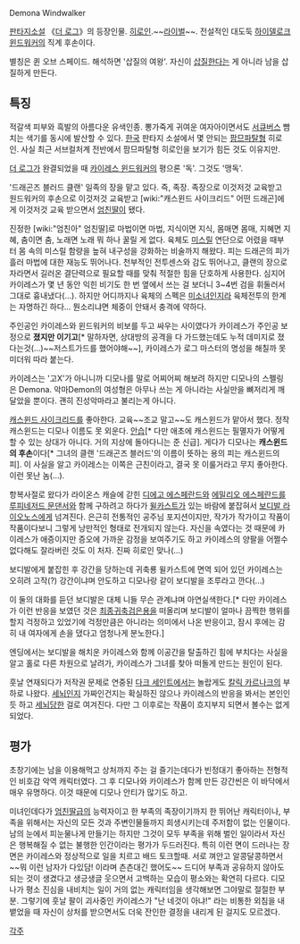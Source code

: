 Demona Windwalker

[[판타지소설]] 《[[더 로그]]》의 등장인물. [[히로인]].~~[[라이벌]]~~.
전설적인 대도둑 [[하이델로크 윈드워커]]의 직계 후손이다.

별칭은 퀸 오브 스페이드. 해석하면 '삽질의 여왕'. 자신이 [[삽질]]한다는 게 아니라 남을 삽질하게 만든다.

== 특징 ==
적갈색 피부와 흑발의 아름다운 유색인종. 뽕가죽게 귀여운 여자아이면서도 [[서큐버스]] 빰치는 색기를 동시에 발산할 수 있다. [[한국]] 판타지 소설에서 몇 안되는 [[팜므파탈]]형 히로인. 사실 최근 서브컬처계 전반에서 팜므파탈형 히로인을 보기가 힘든 것도 이유지만.

[[더 로그]]가 완결되었을 때 [[카이레스 윈드워커]]의 평으론 '독'. 그것도 '맹독'.


'드래곤즈 블러드 클랜' 일족의 장을 맡고 있다. 즉, 족장. 족장으로 이것저것 교육받고 원드워커의 후손으로 이것저것 교육받고 [wiki:"캐스윈드 사이크리드" 어떤 드래곤]에게 이것저것 교육 받으면서 [[엄친딸]]이 됐다.

진정한 [wiki:"엄친아" 엄친딸]로 마법이면 마법, 지식이면 지식, 몸매면 몸매, 지혜면 지혜, 춤이면 춤, 노래면 노래 뭐 하나 꿀릴 게 없다. 육체도 [[미스릴]] 연단으로 어렸을 때부터 몸 속의 미스릴 함량을 높혀 내구성을 강화하는 비술까지 해왔다. 피는 드래곤의 피가 흘러 마법에 대한 재능도 뛰어나다. 천부적인 전투센스와 감도 뛰어나고, 클랜의 장으로 자라면서 길러온 결단력으로 필요할 때를 맞춰 적절한 힘을 단호하게 사용한다. 심지어 카이레스가 몇 년 동안 익힌 비기도 한 번 옆에서 쓰는 걸 보더니 3~4번 검을 휘둘러서 그대로 흉내냈다(…). 하지만 어디까지나 육체의 스펙은 [[미소녀]]인지라 육체전투의 한계는 자명하긴 하다... 뭔소리냐면 체중이 안돼서 충격에 약하다.

주인공인 카이레스와 윈드워커의 비보를 두고 싸우는 사이였다가 카이레스가 주인공 보정으로 '''졌지만 이기고'''[* 말하자면, 상대방의 공격을 다 가드했는데도 누적 데미지로 졌다는것(...)~~저스트가드를 했어야해~~], 카이레스가 로그 마스터의 명성을 해칠까 못 미더워 따라 붙는다.

카이레스는 '고X'가 아니니까 디모나를 말로 어찌어찌 해보려 하지만 디모나의 스펠링은 Demona. 악마Demon의 여성형은 아무나 쓰는 게 아니라는 사실만을 뼈저리게 깨달았을 뿐이다. 괜히 진성악마라고 불리는게 아니다.

[[캐스윈드 사이크리드]]를 좋아한다. 교육~~조교 말고~~도 캐스윈드가 맡아서 했다. 정작 캐스윈드는 디모나 이름도 못 외운다. [[안습]][* 다만 애초에 캐스윈드는 필멸자가 어떻게 할 수 있는 상대가 아니다. 거의 지상에 돌아다니는 준 신급]. 게다가 디모나는 '''캐스윈드의 후손'''이다[* 그녀의 클랜 '드래곤즈 블러드'의 이름이 뜻하는 용의 피는 캐스윈드의 피]. 이 사실을 알고 카이레스는 이쪽은 근친이라고, 결국 못 이룰거라고 무지 좋아한다. 이런 못난 놈(…).

항복사절로 왔다가 라이온스 캐슬에 갇힌 [[디에고 에스페란드]]와 [[에밀리오 에스페란드]]를 [[루피네저드 문댄서]]와 함께 구하려고 하다가 [[윌카스트]]가 있는 바람에 붙잡혀서 [[보디발 라이오노스]]에게 넘겨진다. 은근히 전통적인 공주님 포지션이지만, 작가가 작가이고 작품이 작품이다보니 그렇게 낭만적인 형태로 전개되지 않는다. 자신을 속였다는 것 때문에 카이레스가 애증이지만 증오에 가까운 감정을 보여주기도 하고 카이레스의 양팔을 어쩔수 없다해도 잘라버린 것도 이 처자. 진짜 히로인 맞나(...)

보디발에게 붙잡힌 후 강간을 당하는데 귀축룡 윌카스트에 면역 되어 있던 카이레스는 오히려 고작(?) 강간이냐며 안도하고 디모나랑 같이 보디발을 조루라고 깐다(...)

이 둘의 대화를 듣던 보디발은 대체 니들 무슨 관계냐며 아연실색한다.[* 다만 카이레스가 이런 반응을 보였던 것은 [[윌카스트|최종귀축검은용]]을 떠올리며 보디발이 얼마나 끔찍한 행위를 할지 걱정하고 있었기에 걱정만큼은 아니라는 의미에서 나온 반응이고, 잠시 후에는 감히 내 여자에게 손을 댔다고 엄청나게 분노한다.] 

엔딩에서는 보디발을 해치운 카이레스와 함께 이공간을 탈출하긴 힘에 부치다는 사실을 알고 홀로 다른 차원으로 날려가, 카이레스가 그녀를 찾아 떠돌게 만드는 원인이 된다.

훗날 연재되다가 저작권 문제로 연중된 [[다크 세인트]]에서는 놀랍게도 [[칼릭 카르나크]]의 부하로 나왔다. [[세뇌]]인지 가짜인건지는 확실하진 않으나 카이레스의 반응을 봐서는 본인인 듯 하고 [[세뇌]]당한 걸로 여겨진다. 다만 그 이후로는 작품이 흐지부지 되면서 볼수는 없게 되었다.

== 평가 ==
초창기에는 남을 이용해먹고 상처까지 주는 걸 즐기는데다가 빈정대기 좋아하는 전형적인 비호감 악역 캐릭터였다. 그 후 디모나와 카이레스가 함께 만든 강간씬은 이 바닥에서 매우 유명하다. 이것 때문에 디모나 안티가 많기도 하고.

미녀인데다가 [[엄친딸]]급의 능력자이고 한 부족의 족장이기까지 한 뛰어난 캐릭터이나, 부족을 위해서는 자신의 모든 것과 주변인물들까지 희생시키는데 주저함이 없는 인물이다. 남의 눈에서 피눈물나게 만들기는 하지만 그것이 모두 부족을 위해 벌인 일이라서 자신은 행복해질 수 없는 불행한 인간이라는 평가가 두드러진다. 특히 이런 면이 드러나는 장면은 카이레스와 정상적으로 일을 치르고 배드 토크할때. 서로 껴안고 알콩달콩하면서~~뭐 이런 남자가 다있담! 이라며 츤츤대긴 했어도~~ 드디어 부족과 공유하지 않아도 되는 것이 생겼다고 생긍생글 웃으면서 고백하는 모습이 평소와는 확연히 다르다. 디모나가 평소 진심을 내비치는 일이 거의 없는 캐릭터임을 생각해보면 그야말로 절절한 부분. 그렇기에 훗날 팔이 괴사중인 카이레스가 "난 네것이 아냐!" 라는 비통한 외침을 내뱉었을 때 자신이 상처를 받으면서도 더욱 잔인한 결정을 내리게 된 걸지도 모르겠다.

[[각주]]
